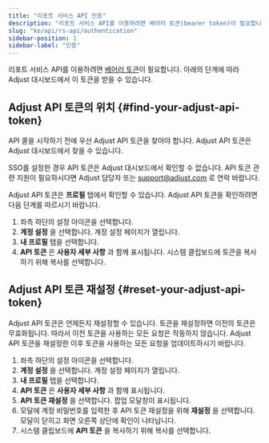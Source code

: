 ```yaml
---
title: "리포트 서비스 API 인증"
description: "리포트 서비스 API를 이용하려면 베어러 토큰(bearer token)이 필요합니다."
slug: "ko/api/rs-api/authentication"
sidebar-position: 1
sidebar-label: "인증"
---
```


리포트 서비스 API를 이용하려면 [베어러 토큰](https://developer.mozilla.org/en-US/docs/Web/HTTP/Authentication)이 필요합니다. 아래의 단계에 따라 Adjust 대시보드에서 이 토큰을 받을 수 있습니다.

## Adjust API 토큰의 위치 {#find-your-adjust-api-token}

API 콜을 시작하기 전에 우선 Adjust API 토큰을 찾아야 합니다. Adjust API 토큰은 Adjust 대시보드에서 찾을 수 있습니다.

<Callout type="important">

SSO를 설정한 경우 API 토큰은 Adjust 대시보드에서 확인할 수 없습니다. API 토큰 관련 지원이 필요하시다면 Adjust 담당자 또는 [support@adjust.com](mailto:support@adjust.com) 로 연락 바랍니다.

</Callout>

Adjust API 토큰은 **프로필** 탭에서 확인할 수 있습니다. Adjust API 토큰을 확인하려면 다음 단계를 따르시기 바랍니다.

1. 좌측 하단의 설정 아이콘을 선택합니다.
2. **계정 설정** 을 선택합니다. 계정 설정 페이지가 열립니다.
3. **내 프로필** 탭을 선택합니다.
4. **API 토큰** 은 **사용자 세부 사항** 과 함께 표시됩니다. 시스템 클립보드에 토큰을 복사하기 위해 복사를 선택합니다.

## Adjust API 토큰 재설정 {#reset-your-adjust-api-token}

Adjust API 토큰은 언제든지 재설정할 수 있습니다. 토큰을 재설정하면 이전의 토큰은 무효화됩니다. 따라서 이전 토큰을 사용하는 모든 요청은 작동하지 않습니다. Adjust API 토큰을 재설정한 이후 토큰을 사용하는 모든 요청을 업데이트하시기 바랍니다.

1. 좌측 하단의 설정 아이콘을 선택합니다.
2. **계정 설정** 을 선택합니다. 계정 설정 페이지가 열립니다.
3. **내 프로필** 탭을 선택합니다.
4. **API 토큰** 은 **사용자 세부 사항** 과 함께 표시됩니다.
5. **API 토큰 재설정** 을 선택합니다. 팝업 모달창이 표시됩니다.
6. 모달에 계정 비밀번호를 입력한 후 API 토큰 재설정을 위해 **재설정** 을 선택합니다. 모달이 닫히고 화면 오른쪽 상단에 확인이 나타납니다.
7. 시스템 클립보드에 **API 토큰** 을 복사하기 위해 복사를 선택합니다.
